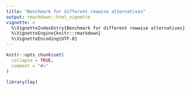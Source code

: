 ```yaml
---
title: "Benchmark for different rowwise alternatives"
output: rmarkdown::html_vignette
vignette: >
  %\VignetteIndexEntry{Benchmark for different rowwise alternatives}
  %\VignetteEngine{knitr::rmarkdown}
  %\VignetteEncoding{UTF-8}
---
```


```r
knitr::opts_chunk$set(
  collapse = TRUE,
  comment = "#>"
)
```

```r
library(lay)
```
